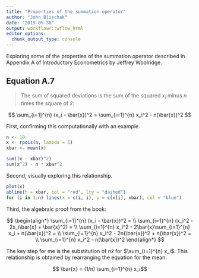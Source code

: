 ```yaml
---
title: "Properties of the summation operator"
author: "John Blischak"
date: "2019-05-30"
output: workflowr::wflow_html
editor_options:
  chunk_output_type: console
---
```


Exploring some of the properties of the summation operator described in Appendix
A of Introductory Econometrics by Jeffrey Woolridge.

## Equation A.7

> The sum of squared deviations is the sum of the squared $x_i$ minus $n$ times
the square of $\bar{x}:$

$$ \sum_{i=1}^{n} (x_i - \bar{x})^2 = \sum_{i=1}^{n} x_i^2 - n(\bar{x})^2 $$

First, confirming this computationally with an example.

```r
n <- 10
x <- rpois(n, lambda = 5)
xbar <- mean(x)
```

```r
sum((x - xbar)^2)
sum(x^2) - n * xbar^2
```

Second, visually exploring this relationship.

```r
plot(x)
abline(h = xbar, col = "red", lty = "dashed")
for (i in 1:n) lines(x = c(i, i), y = c(x[i], xbar), col = "blue")
```

Third, the algebraic proof from the book:

$$
\begin{align*}
\sum_{i=1}^{n} (x_i - \bar{x})^2 = \\
\sum_{i=1}^{n} (x_i^2 - 2x_i\bar{x} + \bar{x}^2) = \\
\sum_{i=1}^{n} x_i^2 - 2\bar{x}\sum_{i=1}^{n} x_i + n(\bar{x})^2 = \\
\sum_{i=1}^{n} x_i^2 - 2n(\bar{x})^2 + n(\bar{x})^2 = \\
\sum_{i=1}^{n} x_i^2 - n(\bar{x})^2 
\end{align*}
$$ 

The key step for me is the substitution of $n\bar{x}$ for $\sum_{i=1}^{n} x_i$. This relationship is obtained by rearranging the equation for the mean:

$$ \bar{x} = (1/n) \sum_{i=1}^{n} x_i$$
